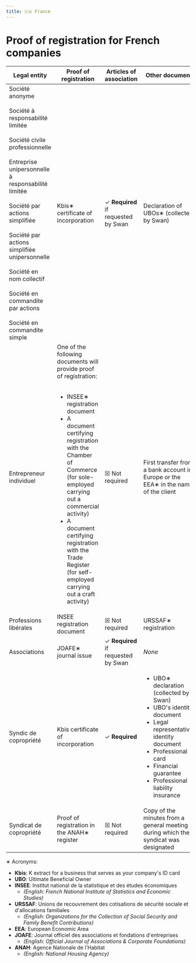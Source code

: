 ```yaml
---
title: 🇫🇷 France
---
```


# Proof of registration for French companies


<DocumentsIntro country="🇫🇷 France" />

| Legal entity                                                                                                                                                                                                                                                                                                                                                                            | Proof of registration                                                                                                                                                                                                                                                                                                                                                            | Articles of association                  | Other documents                                                                                                                                                                                                                        |
| --------------------------------------------------------------------------------------------------------------------------------------------------------------------------------------------------------------------------------------------------------------------------------------------------------------------------------------------------------------------------------------- | -------------------------------------------------------------------------------------------------------------------------------------------------------------------------------------------------------------------------------------------------------------------------------------------------------------------------------------------------------------------------------- | ---------------------------------------- | -------------------------------------------------------------------------------------------------------------------------------------------------------------------------------------------------------------------------------------- |
| Société anonyme<br /><br/>Société à responsabilité limitée<br /><br/>Société civile professionnelle<br /><br/>Entreprise unipersonnelle à responsabilité limitée<br /><br/>Société par actions simplifiée<br /><br/>Société par actions simplifiée unipersonnelle<br /><br/>Société en nom collectif<br /><br/>Société en commandite par actions<br /><br/>Société en commandite simple | Kbis∗ certificate of incorporation                                                                                                                                                                                                                                                                                                                                               | ✓ **Required**<br />if requested by Swan | Declaration of UBOs∗ (collected by Swan)                                                                                                                                                                                               |
| Entrepreneur individuel                                                                                                                                                                                                                                                                                                                                                                 | One of the following documents will provide proof of registration:<br /><br /><ul><li>INSEE∗ registration document</li><li>A document certifying registration with the Chamber of Commerce (for sole-employed carrying out a commercial activity)</li><li>A document certifying registration with the Trade Register (for self-employed carrying out a craft activity)</li></ul> | ☒ Not required                           | First transfer from a bank account in Europe or the EEA∗ in the name of the client                                                                                                                                                     |
| Professions libérales                                                                                                                                                                                                                                                                                                                                                                   | INSEE registration document                                                                                                                                                                                                                                                                                                                                                      | ☒ Not required                           | URSSAF∗ registration                                                                                                                                                                                                                   |
| Associations                                                                                                                                                                                                                                                                                                                                                                            | JOAFE∗ journal issue                                                                                                                                                                                                                                                                                                                                                             | ✓ **Required**<br />if requested by Swan | _None_                                                                                                                                                                                                                                 |
| Syndic de copropriété                                                                                                                                                                                                                                                                                                                                                                   | Kbis certificate of incorporation                                                                                                                                                                                                                                                                                                                                                | ✓ **Required**                           | <ul><li>UBO∗ declaration (collected by Swan)</li><li>UBO's identity document</li><li>Legal representative's identity document</li><li>Professional card</li><li>Financial guarantee</li><li>Professional liability insurance</li></ul> |
| Syndicat de copropriété                                                                                                                                                                                                                                                                                                                                                                 | Proof of registration in the ANAH∗ register                                                                                                                                                                                                                                                                                                                                      | ☒ Not required                           | Copy of the minutes from a general meeting during which the syndicat was designated                                                                                                                                                    |

∗ Acronyms:

- **Kbis**: K extract for a business that serves as your company's ID card
- **UBO**: Ultimate Beneficial Owner
- **INSEE**: Institut national de la statistique et des études économiques
  - _(English: French National Institute of Statistics and Economic Studies)_
- **URSSAF**: Unions de recouvrement des cotisations de sécurité sociale et d'allocations familiales
  - _(English: Organizations for the Collection of Social Security and Family Benefit Contributions)_
- **EEA**: European Economic Area
- **JOAFE**: Journal officiel des associations et fondations d'entreprises
  - _(English: Official Journal of Associations & Corporate Foundations)_
- **ANAH**: Agence Nationale de l'Habitat
  - _(English: National Housing Agency)_
